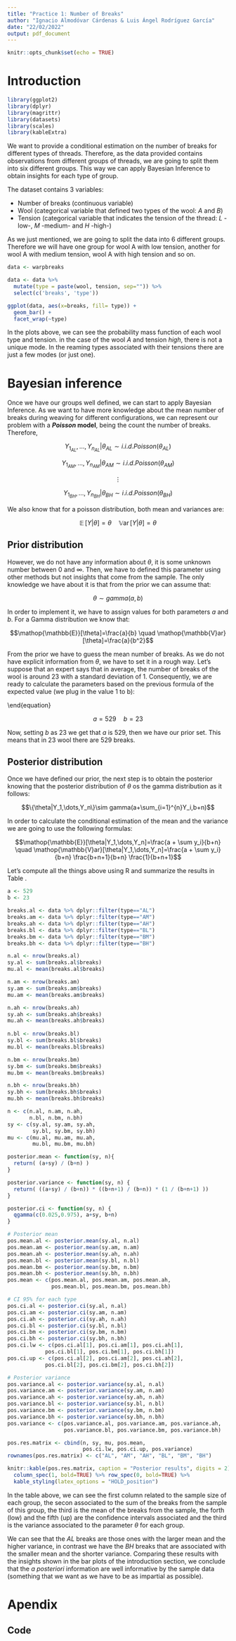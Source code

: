 ```yaml
---
title: "Practice 1: Number of Breaks"
author: "Ignacio Almodóvar Cárdenas & Luis Ángel Rodríguez García"
date: "22/02/2022"
output: pdf_document
---
```


```r
knitr::opts_chunk$set(echo = TRUE)
```

# Introduction

```r

library(ggplot2)
library(dplyr)
library(magrittr)
library(datasets)
library(scales)
library(kableExtra)

```

We want to provide a conditional estimation on the number of breaks for different types of threads. Therefore, as the data provided contains observations from different groups of threads, we are going to split them into six different groups. This way we can apply Bayesian Inference to obtain insights for each type of group.

The dataset contains 3 variables:

- Number of breaks (continuous variable)
- Wool (categorical variable that defined two types of the wool: *A* and *B*)
- Tension (categorical variable that indicates the tension of the thread: *L* -low-, *M* -medium- and *H* -high-)

As we just mentioned, we are going to split the data into 6 different groups. Therefore we will have one group for wool A with low tension, another for wool A with medium tension, wool A with high tension and so on.

```r
data <- warpbreaks

data <- data %>% 
  mutate(type = paste(wool, tension, sep="")) %>% 
  select(c('breaks', 'type'))

ggplot(data, aes(x=breaks, fill= type)) + 
  geom_bar() + 
  facet_wrap(~type)
```

In the plots above, we can see the probability mass function of each wool type and tension. in the case of the wool *A* and tension *high*, there is not a unique mode. In the reaming types associated with their tensions there are just a few modes (or just one).

# Bayesian inference

Once we have our groups well defined, we can start to apply Bayesian Inference. As we want to have more knowledge about the mean number of breaks during weaving for different configurations, we can represent our problem with a ***Poisson* model**, being the count the number of breaks. Therefore, 

$$
Y_{1_{AL}},\dots ,Y_{n_{AL}} | \theta_{AL} \sim i.i.d. Poisson(\theta_{AL})
$$


$$
Y_{1_{AM}},\dots ,Y_{n_{AM}} | \theta_{AM} \sim i.i.d. Poisson(\theta_{AM})
$$

$$\vdots$$

$$Y_{1_{BH}},\dots ,Y_{n_{BH}} | \theta_{BH} \sim i.i.d. Poisson(\theta_{BH})$$

We also know that for a poisson distribution, both mean and variances are:

$$\mathop{\mathbb{E}}[Y|\theta]=\theta \quad \mathop{\mathbb{V}ar}[Y|\theta]=\theta$$

## Prior distribution

However, we do not have any information about $\theta$, it is some unknown number between 0 and $\infty$. Then, we have to defined this parameter using other methods but not insights that come from the sample. The only knowledge we have about it is that from the prior we can assume that:

$$\theta \sim gamma(a,b)$$

In order to implement it, we have to assign values for both parameters *a* and *b*. For a Gamma distribution we know that:

$$\mathop{\mathbb{E}}[\theta]=\frac{a}{b} \quad \mathop{\mathbb{V}ar}[\theta]=\frac{a}{b^2}$$

From the prior we have to guess the mean number of breaks. As we do not have explicit information from $\theta$, we have to set it in a rough way. Let's suppose that an expert says that in average, the number of breaks of the wool is around 23 with a standard deviation of 1. Consequently, we are ready to calculate the parameters based on the previous formula of the expected value (we plug in the value 1 to b):

\begin{equation}
    \begin{cases}
      \frac{a}{b} = 23\\
      \frac{a}{b^2} = 1
    \end{cases}\
\end{equation}


$$a=529 \quad b=23 $$
 
Now, setting *b* as 23 we get that *a* is 529, then we have our prior set. This means that in 23 wool there are 529 breaks.

## Posterior distribution

Once we have defined our prior, the next step is to obtain the posterior knowing that the posterior distribution of $\theta$ os the gamma distribution as it follows: 

$$\{\theta|Y_1,\dots,Y_n\}\sim gamma(a+\sum_{i=1}^{n}Y_i,b+n)$$

In order to calculate the conditional estimation of the mean and the variance we are going to use the following formulas:

$$\mathop{\mathbb{E}}[\theta|Y_1,\dots,Y_n]=\frac{a + \sum y_i}{b+n} \quad \mathop{\mathbb{V}ar}[\theta|Y_1,\dots,Y_n]=\frac{a + \sum y_i}{b+n} \frac{b+n+1}{b+n} \frac{1}{b+n+1}$$

Let's compute all the things above using R and summarize the results in Table \ref{tab:results.pos}. 

```r
a <- 529
b <- 23

breaks.al <- data %>% dplyr::filter(type=="AL")
breaks.am <- data %>% dplyr::filter(type=="AM")
breaks.ah <- data %>% dplyr::filter(type=="AH")
breaks.bl <- data %>% dplyr::filter(type=="BL")
breaks.bm <- data %>% dplyr::filter(type=="BM")
breaks.bh <- data %>% dplyr::filter(type=="BH")

n.al <- nrow(breaks.al)
sy.al <- sum(breaks.al$breaks)
mu.al <- mean(breaks.al$breaks)

n.am <- nrow(breaks.am)
sy.am <- sum(breaks.am$breaks)
mu.am <- mean(breaks.am$breaks)

n.ah <- nrow(breaks.ah)
sy.ah <- sum(breaks.ah$breaks)
mu.ah <- mean(breaks.ah$breaks)
  
n.bl <- nrow(breaks.bl)
sy.bl <- sum(breaks.bl$breaks)
mu.bl <- mean(breaks.bl$breaks)

n.bm <- nrow(breaks.bm)
sy.bm <- sum(breaks.bm$breaks)
mu.bm <- mean(breaks.bm$breaks)

n.bh <- nrow(breaks.bh)
sy.bh <- sum(breaks.bh$breaks)
mu.bh <- mean(breaks.bh$breaks)

n <- c(n.al, n.am, n.ah, 
       n.bl, n.bm, n.bh)
sy <- c(sy.al, sy.am, sy.ah, 
        sy.bl, sy.bm, sy.bh)
mu <- c(mu.al, mu.am, mu.ah, 
        mu.bl, mu.bm, mu.bh)

posterior.mean <- function(sy, n){
  return( (a+sy) / (b+n) )
}

posterior.variance <- function(sy, n) {
  return( ((a+sy) / (b+n)) * ((b+n+1) / (b+n)) * (1 / (b+n+1) ))
}

posterior.ci <- function(sy, n) {
  qgamma(c(0.025,0.975), a+sy, b+n)
}

# Posterior mean
pos.mean.al <- posterior.mean(sy.al, n.al)
pos.mean.am <- posterior.mean(sy.am, n.am)
pos.mean.ah <- posterior.mean(sy.ah, n.ah)
pos.mean.bl <- posterior.mean(sy.bl, n.bl)
pos.mean.bm <- posterior.mean(sy.bm, n.bm)
pos.mean.bh <- posterior.mean(sy.bh, n.bh)
pos.mean <- c(pos.mean.al, pos.mean.am, pos.mean.ah, 
              pos.mean.bl, pos.mean.bm, pos.mean.bh)

# CI 95% for each type
pos.ci.al <- posterior.ci(sy.al, n.al)
pos.ci.am <- posterior.ci(sy.am, n.am)
pos.ci.ah <- posterior.ci(sy.ah, n.ah)
pos.ci.bl <- posterior.ci(sy.bl, n.bl)
pos.ci.bm <- posterior.ci(sy.bm, n.bm)
pos.ci.bh <- posterior.ci(sy.bh, n.bh)
pos.ci.lw <- c(pos.ci.al[1], pos.ci.am[1], pos.ci.ah[1], 
            pos.ci.bl[1], pos.ci.bm[1], pos.ci.bh[1])
pos.ci.up <- c(pos.ci.al[2], pos.ci.am[2], pos.ci.ah[2], 
            pos.ci.bl[2], pos.ci.bm[2], pos.ci.bh[2])

# Posterior variance
pos.variance.al <- posterior.variance(sy.al, n.al)
pos.variance.am <- posterior.variance(sy.am, n.am)
pos.variance.ah <- posterior.variance(sy.ah, n.ah)
pos.variance.bl <- posterior.variance(sy.bl, n.bl)
pos.variance.bm <- posterior.variance(sy.bm, n.bm)
pos.variance.bh <- posterior.variance(sy.bh, n.bh)
pos.variance <- c(pos.variance.al, pos.variance.am, pos.variance.ah, 
                  pos.variance.bl, pos.variance.bm, pos.variance.bh)

pos.res.matrix <- cbind(n, sy, mu, pos.mean, 
                        pos.ci.lw, pos.ci.up, pos.variance)
rownames(pos.res.matrix) <- c("AL", "AM", "AH", "BL", "BM", "BH")

knitr::kable(pos.res.matrix, caption = "Posterior results", digits = 2) %>% 
  column_spec(1, bold=TRUE) %>% row_spec(0, bold=TRUE) %>% 
  kable_styling(latex_options = "HOLD_position")
```

In the table above, we can see the first column related to the sample size of each group, the secon associated to the sum of the breaks from the sample of this group, the third is the mean of the breaks from the sample, the forth (low) and the fifth (up) are the confidence intervals associated and the third is the variance associated to the parameter $\theta$ for each group. 

We can see that the *AL* breaks are those ones with the larger mean and the higher variance, in contrast we have the *BH* breaks that are associated with the smaller mean and the shorter variance. Comparing these results with the insights shown in the bar plots of the introduction section, we conclude that the _a posteriori_ information are well informative by the sample data (something that we want as we have to be as impartial as possible).

\newpage
# Apendix

## Code

```r


```





